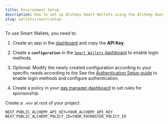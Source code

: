 ```yaml
---
title: Environment Setup
description: How to set up Alchemy Smart Wallets using the Alchemy Dashboard.
slug: wallets/react/setup
---
```


To use Smart Wallets, you need to:

1. Create an app in the [dashboard](https://dashboard.alchemy.com/signup) and copy the **API Key**.

2. Create a **`configuration`** in the [`Smart Wallets` dashboard](https://dashboard.alchemy.com/services/smart-wallets/configuration) to enable login methods.

3. Optional: Modify the newly created configuration according to your specific needs according to the See the [Authentication Setup guide](/wallets/authentication/setup) to enable login methods and configure authentication.

4. Create a policy in your [gas manager dashboard](https://dashboard.alchemy.com/services/gas-manager/configuration) to set rules for sponsorship.

Create a `.env` at root of your project:

```
NEXT_PUBLIC_ALCHEMY_API_KEY=YOUR_ALCHEMY_API_KEY
NEXT_PUBLIC_ALCHEMY_POLICY_ID=YOUR_PAYMASTER_POLICY_ID
```
